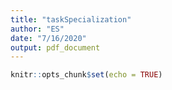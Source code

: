 ```yaml
---
title: "taskSpecialization"
author: "ES"
date: "7/16/2020"
output: pdf_document
---
```


```r
knitr::opts_chunk$set(echo = TRUE)
```

